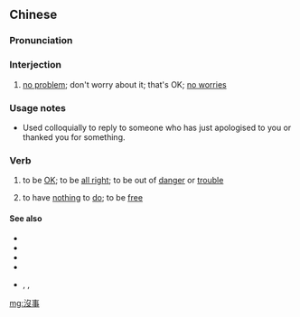 {{also|没事}}
==Chinese==
{{zh-forms|s=没事}}

===Pronunciation===
{{zh-pron
|m=méishì,er=y
|c=mut6 si6
|cat=intj,v
}}

===Interjection===
{{zh-interj}}

# {{lb|zh|colloquial}} [[no problem]]; don't worry about it; that's OK; [[no worries]]

===Usage notes===
* Used colloquially to reply to someone who has just apologised to you or thanked you for something.

===Verb===
{{zh-verb}}

# to be [[OK]]; to be [[all right]]; to be out of [[danger]] or [[trouble]]
#: {{zh-x|你 沒事 嗎？|Are you '''OK'''?}}
#: {{zh-x|他 會 沒事 的。|He'll be '''all right'''.}}
# to have [[nothing]] to [[do]]; to be [[free]]
#: {{zh-x|我 天天 上班 沒事 幹{gàn}。|There's never anything for me to do at work.}}

====See also====
* {{zh-l|不要緊}}
* {{zh-l|沒關係}}
* {{zh-l|沒什麼}}
* {{zh-l|沒問題}}
* {{qualifier|Cantonese}} {{zh-l|冇問題}}, {{zh-l|冇事}}, {{zh-l|冇嘢}}

[[mg:沒事]]
